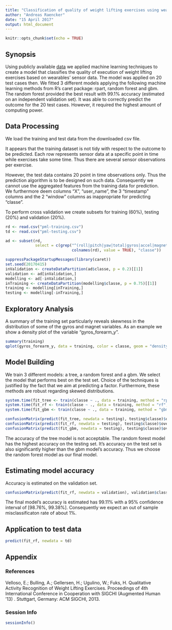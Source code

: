 ```yaml
---
title: "Classification of quality of weight lifting exercises using wearables' sensor data"
author: "Andreas Raencker"
date: "15 April 2017"
output: html_document
---
```


```r
knitr::opts_chunk$set(echo = TRUE)
```

## Synopsis

Using publicly available [data](http://groupware.les.inf.puc-rio.br/har) we applied machine learning techniques to create a model that classifies the quality of execution of weight lifting exercises based on wearables' sensor data. The model was applied on 20 test cases then.
We fitted 3 different models applying the following machine learning methods from R's caret package: rpart, random forest and gbm. The random forest provided the best result with 99.1% accuracy (estimated on an independent validation set). It was able to correctly predict the outcome for the 20 test cases. However, it required the highest amount of computing power.

## Data Processing

We load the training and test data from the downloaded csv file. 

It appears that the training dataset is not tidy with respect to the outcome to be predicted. Each row represents sensor data at a specific point in time while exercises take some time. Thus there are several sensor observations per exercise.

However, the test data contains 20 point in time observations only. Thus the prediction algorithm is to be designed on such data. Consequently we cannot use the aggregated features from the training data for prediction. We furthermore deem columns "X", "user_name", the 3 "timestamp" columns and the 2 "window" columns as inappropriate for predicting "classe".

To perform cross validation we create subsets for training (60%), testing (20%) and validation (20%).

```r
rd <- read.csv("pml-training.csv")
td <- read.csv("pml-testing.csv")

ad <- subset(rd, 
             select = c(grep("^(roll|pitch|yaw|total|gyros|accel|magnet)",
                             colnames(rd), value = TRUE), "classe"))

suppressPackageStartupMessages(library(caret))
set.seed(20170415)
inValidation <- createDataPartition(ad$classe, p = 0.2)[[1]]
validation <- ad[inValidation,]
modelling <- ad[-inValidation,]
inTraining <- createDataPartition(modelling$classe, p = 0.75)[[1]]
training <- modelling[inTraining,]
testing <- modelling[-inTraining,]
```

## Exploratory Analysis

A summary of the training set particularly reveals skewness in the distribution of some of the gyros and magnet variables. As an example we show a density plot of the variable "gyros_forearm_y".

```r
summary(training)
qplot(gyros_forearm_y, data = training, color = classe, geom = "density")
```

## Model Building

We train 3 different models: a tree, a random forest and a gbm. We select the model that performs best on the test set. Choice of the techniques is justified by the fact that we aim at predicting a factor. Furthermore, these methods are robust regarding skewed distributions.

```r
system.time(fit_tree <- train(classe ~ ., data = training, method = "rpart"))
system.time(fit_rf <- train(classe ~ ., data = training, method = "rf", verbose = FALSE))
system.time(fit_gbm <- train(classe ~ ., data = training, method = "gbm", verbose = FALSE))
```

```r
confusionMatrix(predict(fit_tree, newdata = testing), testing$classe)$overall
confusionMatrix(predict(fit_rf, newdata = testing), testing$classe)$overall
confusionMatrix(predict(fit_gbm, newdata = testing), testing$classe)$overall
```

The accuracy of the tree model is not acceptable. The random forest model has the highest accuracy on the testing set. It's accuracy on the test set is also significantly higher than the gbm model's accuracy. Thus we choose the random forest model as our final model.

## Estimating model accuracy

Accuracy is estimated on the validation set. 

```r
confusionMatrix(predict(fit_rf, newdata = validation), validation$classe)$overall
```

The final model's accuracy is estimated has 99.11% with a 95% confidence interval of [98.76%, 99.38%]. Consequently we expect an out of sample misclassificaton rate of about 1%.

## Application to test data

```r
predict(fit_rf, newdata = td)
```

## Appendix

### References

Velloso, E.; Bulling, A.; Gellersen, H.; Ugulino, W.; Fuks, H. Qualitative Activity Recognition of Weight Lifting Exercises. Proceedings of 4th International Conference in Cooperation with SIGCHI (Augmented Human '13) . Stuttgart, Germany: ACM SIGCHI, 2013.

### Session Info

```r
sessionInfo()
```